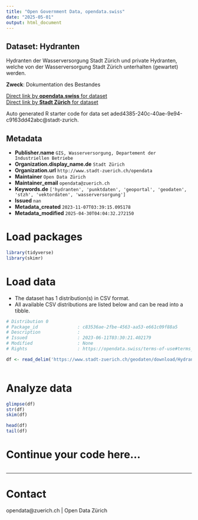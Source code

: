 ```yaml
---
title: "Open Government Data, opendata.swiss"
date: "2025-05-01"
output: html_document
---
```


## Dataset: Hydranten

Hydranten der Wasserversorgung Stadt Zürich und private Hydranten, welche von der Wasserversorgung Stadt Zürich unterhalten (gewartet) werden.

**Zweck**: Dokumentation des Bestandes

[Direct link by **opendata.swiss** for dataset](https://opendata.swiss/de/dataset/hydranten)<br>
[Direct link by **Stadt Zürich** for dataset](https://data.stadt-zuerich.ch/dataset/geo_hydranten)

Auto generated R starter code for data set aded4385-240c-40ae-9e94-c9163dd42abc@stadt-zurich.

## Metadata

- **Publisher.name** `GIS, Wasserversorgung, Departement der Industriellen Betriebe`
- **Organization.display_name.de** `Stadt Zürich`
- **Organization.url** `http://www.stadt-zuerich.ch/opendata`
- **Maintainer** `Open Data Zürich`
- **Maintainer_email** `opendata@zuerich.ch`
- **Keywords.de** `['hydranten', 'punktdaten', 'geoportal', 'geodaten', 'stzh', 'vektordaten', 'wasserversorgung']`
- **Issued** `nan`
- **Metadata_created** `2023-11-07T03:39:15.095178`
- **Metadata_modified** `2025-04-30T04:04:32.272150`


# Load packages

```r

library(tidyverse)
library(skimr)

```

# Load data

-   The dataset has 1 distribution(s) in CSV format.
-   All available CSV distributions are listed below and can be read into a tibble.

```r

# Distribution 0
# Package_id               : c83536ae-2fbe-4563-aa53-e661c09f88a5
# Description              : 
# Issued                   : 2023-06-11T03:30:21.402179
# Modified                 : None
# Rights                   : https://opendata.swiss/terms-of-use#terms_open

df <- read_delim('https://www.stadt-zuerich.ch/geodaten/download/Hydranten?format=10008')



```

# Analyze data

```r

glimpse(df)
str(df)
skim(df)

head(df)
tail(df)

```

# Continue your code here...

```r

```

------------------------------------------------------------------------

# Contact

opendata@zuerich.ch | Open Data Zürich
